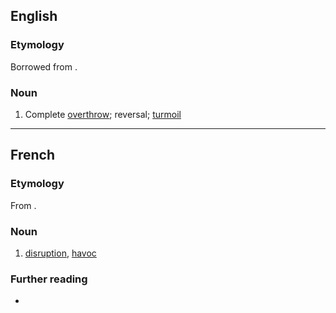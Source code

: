 ==English==

===Etymology===
Borrowed from {{bor|en|fr|bouleversement}}.

===Noun===
{{en-noun}}

# Complete [[overthrow]]; reversal; [[turmoil]]

----

==French==

===Etymology===
From {{af|fr|bouleverser|-ment|id2=nominal}}.

===Noun===
{{fr-noun|m}}

# [[disruption]], [[havoc]]

===Further reading===
* {{R:TLFi}}